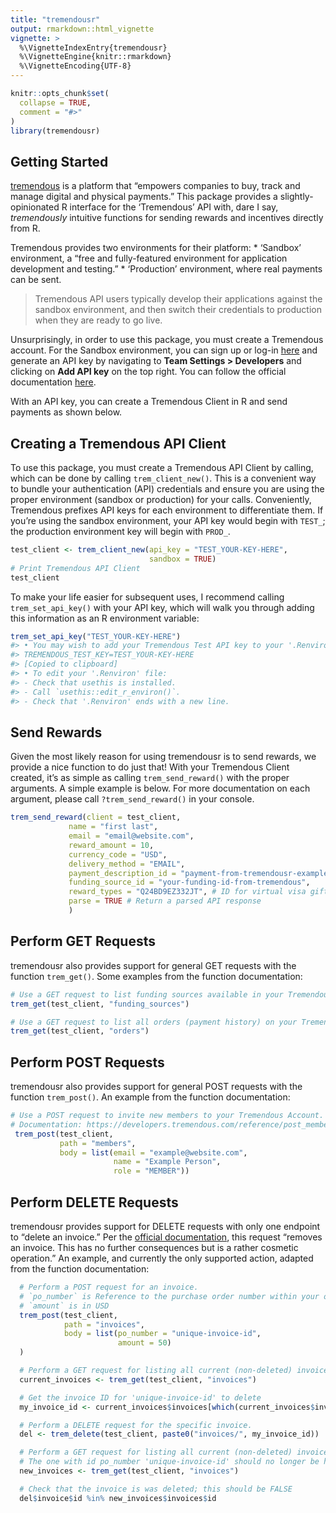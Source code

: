 ```yaml
---
title: "tremendousr"
output: rmarkdown::html_vignette
vignette: >
  %\VignetteIndexEntry{tremendousr}
  %\VignetteEngine{knitr::rmarkdown}
  %\VignetteEncoding{UTF-8}
---
```


```r
knitr::opts_chunk$set(
  collapse = TRUE,
  comment = "#>"
)
library(tremendousr)
```

## Getting Started

[tremendous](https://www.tremendous.com/) is a platform that "empowers companies to buy, track and manage digital and physical payments." This package provides a slightly-opinionated R interface for the 'Tremendous' API with, dare I say, *tremendously* intuitive functions for sending rewards and incentives directly from R. 

Tremendous provides two environments for their platform: 
* 'Sandbox' environment, a "free and fully-featured environment for application development and testing."
* 'Production' environment, where real payments can be sent.

> Tremendous API users typically develop their applications against the sandbox environment, and then switch their credentials to production when they are ready to go live.

Unsurprisingly, in order to use this package, you must create a Tremendous account. For the Sandbox environment, you can sign up or log-in [here](https://app.testflight.tremendous.com/) and generate an API key by navigating to **Team Settings > Developers** and clicking on **Add API key** on the top right. You can follow the official documentation [here](https://developers.tremendous.com/reference/making-your-first-request#key--getting-an-api-key).

With an API key, you can create a Tremendous Client in R and send payments as shown below.

## Creating a Tremendous API Client

To use this package, you must create a Tremendous API Client by calling, which can be done by calling `trem_client_new()`. This is a convenient way to bundle your authentication (API) credentials and ensure you are using the proper environment (sandbox or production) for your calls. Conveniently, Tremendous prefixes API keys for each environment to differentiate them. If you're using the sandbox environment, your API key would begin with `TEST_`; the production environment key will begin with `PROD_`.


```r
test_client <- trem_client_new(api_key = "TEST_YOUR-KEY-HERE",
                               sandbox = TRUE)
# Print Tremendous API Client
test_client
```

To make your life easier for subsequent uses, I recommend calling `trem_set_api_key()` with your API key, which will walk you through adding this information as an R environment variable:

```r
trem_set_api_key("TEST_YOUR-KEY-HERE")
#> • You may wish to add your Tremendous Test API key to your '.Renviron' file:
#> TREMENDOUS_TEST_KEY=TEST_YOUR-KEY-HERE
#> [Copied to clipboard]
#> • To edit your '.Renviron' file:
#> - Check that usethis is installed.
#> - Call `usethis::edit_r_environ()`.
#> - Check that '.Renviron' ends with a new line.
```

## Send Rewards

Given the most likely reason for using tremendousr is to send rewards, we provide a nice function to do just that! With your Tremendous Client created, it's as simple as calling `trem_send_reward()` with the proper arguments. A simple example is below. For more documentation on each argument, please call `?trem_send_reward()` in your console.

```r

trem_send_reward(client = test_client,
             name = "first last",
             email = "email@website.com",
             reward_amount = 10,
             currency_code = "USD",
             delivery_method = "EMAIL",
             payment_description_id = "payment-from-tremendousr-examples",
             funding_source_id = "your-funding-id-from-tremendous",
             reward_types = "Q24BD9EZ332JT", # ID for virtual visa gift card
             parse = TRUE # Return a parsed API response
             )
```

## Perform GET Requests

tremendousr also provides support for general GET requests with the function `trem_get()`. Some examples from the function documentation:

```r

# Use a GET request to list funding sources available in your Tremendous Account.  Documentation: https://developers.tremendous.com/reference/core-funding-source-index
trem_get(test_client, "funding_sources")

# Use a GET request to list all orders (payment history) on your Tremendous Account.   Documentation: https://developers.tremendous.com/reference/core-orders-index
trem_get(test_client, "orders")
```

## Perform POST Requests

tremendousr also provides support for general POST requests with the function `trem_post()`. An example from the function documentation:

```r

# Use a POST request to invite new members to your Tremendous Account.
# Documentation: https://developers.tremendous.com/reference/post_members
 trem_post(test_client,
           path = "members",
           body = list(email = "example@website.com",
                       name = "Example Person",
                       role = "MEMBER"))

```

## Perform DELETE Requests

tremendousr provides support for DELETE requests with only one endpoint to "delete an invoice." Per the [official documentation](https://developers.tremendous.com/reference/core-invoices-delete), this request "removes an invoice. This has no further consequences but is a rather cosmetic operation." An example, and currently the only supported action, adapted from the function documentation:

```r

  # Perform a POST request for an invoice.
  # `po_number` is Reference to the purchase order number within your organization
  # `amount` is in USD
  trem_post(test_client,
            path = "invoices",
            body = list(po_number = "unique-invoice-id",
                        amount = 50)
  )

  # Perform a GET request for listing all current (non-deleted) invoices.
  current_invoices <- trem_get(test_client, "invoices")

  # Get the invoice ID for 'unique-invoice-id' to delete
  my_invoice_id <- current_invoices$invoices[which(current_invoices$invoices$po_number == "unique-invoice-id"), "id"]

  # Perform a DELETE request for the specific invoice.
  del <- trem_delete(test_client, paste0("invoices/", my_invoice_id))

  # Perform a GET request for listing all current (non-deleted) invoices.
  # The one with id po_number 'unique-invoice-id' should no longer be here.
  new_invoices <- trem_get(test_client, "invoices")

  # Check that the invoice is was deleted; this should be FALSE
  del$invoice$id %in% new_invoices$invoices$id
```

